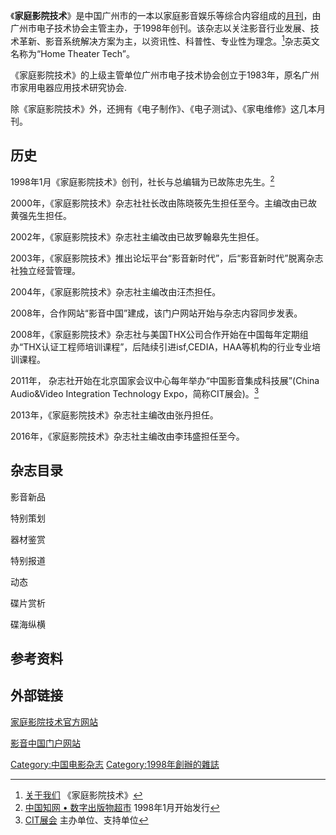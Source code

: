 《'''家庭影院技术'''》是中国广州市的一本以家庭影音娱乐等综合内容组成的[[月刊|月刊]]，由广州市电子技术协会主管主办，于1998年创刊。该杂志以关注影音行业发展、技术革新、影音系统解决方案为主，以资讯性、科普性、专业性为理念。<ref>[http://www.av169.com/plus/list.php?tid=12 关于我们] {{Wayback|url=http://www.av169.com/plus/list.php?tid=12 |date=20130910204048 }}《家庭影院技术》</ref>杂志英文名称为“Home Theater Tech”。

《家庭影院技术》的上级主管单位广州市电子技术协会创立于1983年，原名广州市家用电器应用技术研究协会.

除《家庭影院技术》外，还拥有《电子制作》、《电子测试》、《家电维修》这几本月刊。

== 历史 ==
1998年1月《家庭影院技术》创刊，社长与总编辑为已故陈忠先生。<ref>[http://mall.cnki.net/magazine/magalist/YYJI1998.htm 中国知网 • 数字出版物超市] {{Wayback|url=http://mall.cnki.net/magazine/magalist/YYJI1998.htm |date=20160305010200 }}1998年1月开始发行</ref>

2000年，《家庭影院技术》杂志社社长改由陈晓筱先生担任至今。主编改由已故黄强先生担任。

2002年，《家庭影院技术》杂志社主编改由已故罗翰皋先生担任。

2003年，《家庭影院技术》推出论坛平台“影音新时代”，后“影音新时代”脱离杂志社独立经营管理。

2004年，《家庭影院技术》杂志社主编改由汪杰担任。

2008年，合作网站“影音中国”建成，该门户网站开始与杂志内容同步发表。

2008年，《家庭影院技术》杂志社与美国THX公司合作开始在中国每年定期组办“THX认证工程师培训课程”，后陆续引进isf,CEDIA，HAA等机构的行业专业培训课程。

2011年， 杂志社开始在北京国家会议中心每年举办“中国影音集成科技展”(China Audio&Video Integration Technology Expo，简称CIT展会)。<ref>[http://cit.hdavchina.com/cit.php?id=1&type=4 CIT展会] {{Wayback|url=http://cit.hdavchina.com/cit.php?id=1&type=4 |date=20130606114746 }}主办单位、支持单位</ref>

2013年，《家庭影院技术》杂志社主编改由张丹担任。

2016年，《家庭影院技术》杂志社主编改由李玮盛担任至今。

== 杂志目录 ==
影音新品

特别策划

器材鉴赏
 
特别报道

动态

碟片赏析

碟海纵横

== 参考资料== 
{{reflist}}

== 外部链接 ==
[https://web.archive.org/web/20130707233901/http://www.av169.com/ 家庭影院技术官方网站]

[http://www.hdavchina.com 影音中国门户网站]{{Wayback|url=http://www.hdavchina.com/ |date=20200925095118 }}

[[Category:中国电影杂志|Category:中国电影杂志]]
[[Category:1998年創辦的雜誌|Category:1998年創辦的雜誌]]